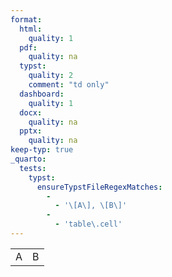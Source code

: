 ```yaml
---
format:
  html:
    quality: 1
  pdf:
    quality: na
  typst:
    quality: 2
    comment: "td only"
  dashboard:
    quality: 1
  docx:
    quality: na
  pptx:
    quality: na
keep-typ: true
_quarto:
  tests:
    typst:
      ensureTypstFileRegexMatches:
        -
          - '\[A\], \[B\]'
        -
          - 'table\.cell'
---
```


```{=html}
<table>
    <tr><td style="border-width: dotted dashed dashed none">A</td><td>B</td></tr>
</table>
```

